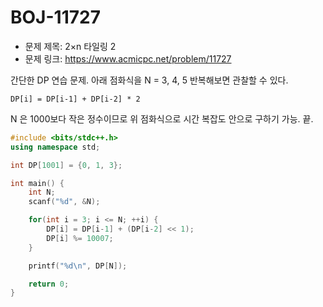 
# BOJ-11727

- 문제 제목: 2×n 타일링 2
- 문제 링크: https://www.acmicpc.net/problem/11727

간단한 DP 연습 문제. 아래 점화식을 N = 3, 4, 5 반복해보면 관찰할 수 있다.

```
DP[i] = DP[i-1] + DP[i-2] * 2
```

N 은 1000보다 작은 정수이므로 위 점화식으로 시간 복잡도 안으로 구하기 가능. 끝.


```cpp
#include <bits/stdc++.h>
using namespace std;

int DP[1001] = {0, 1, 3};

int main() {
    int N;
    scanf("%d", &N);

    for(int i = 3; i <= N; ++i) {
        DP[i] = DP[i-1] + (DP[i-2] << 1);
        DP[i] %= 10007;
    }

    printf("%d\n", DP[N]);

    return 0;
}
```


<Comment />
